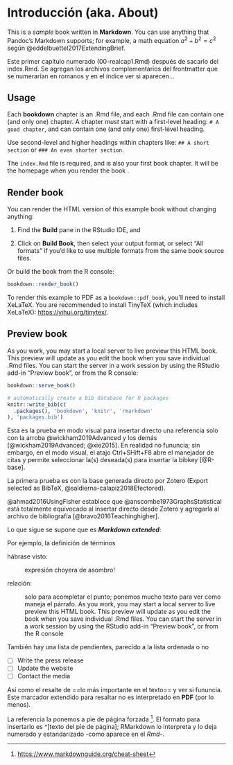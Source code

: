 \mainmatter

# Introducción (aka. About) {-}

This is a *sample* book written in **Markdown**\index{markdown}. You can use anything that Pandoc's Markdown supports; for example, a math equation\index{ecuación} $a^2 + b^2 = c^2$ según @eddelbuettel2017ExtendingBrief.

Este primer capítulo numerado (00-realcap1.Rmd) después de sacarlo del index.Rmd. Se agregan los archivos complementarios del frontmatter que se numerarían en romanos y en el índice ver si aparecen...

## Usage

Each **bookdown**\index{bookdown} chapter\index{capítulo} is an .Rmd file, and each .Rmd file can contain one (and only one) chapter. A chapter *must* start with a first-level heading: `# A good chapter`, and can contain one (and only one) first-level heading.

Use second-level and higher headings within chapters like: `## A short section` or `### An even shorter section`.

The `index.Rmd` file is required\index{obligatorio}, and is also your first book chapter. It will be the homepage when you render the book \index{libro}.

## Render book

You can render the HTML version of this example book without changing anything:

1.  Find the **Build** pane in the RStudio IDE, and

2.  Click on **Build Book**, then select your output format, or select "All formats" if you'd like to use multiple formats from the same book source files.

Or build the book from the R console:

```r
bookdown::render_book()
```

To render this example to PDF \index{PDF} as a `bookdown::pdf_book`, you'll need to install XeLaTeX. You are recommended to install TinyTeX \index{TinyTeX}(which includes XeLaTeX): <https://yihui.org/tinytex/>.

## Preview book \index{vista previa}

As you work, you may start a local server to live preview this HTML book. This preview will update as you edit the book when you save individual .Rmd files. You can start the server in a work session by using the RStudio add-in "Preview book", or from the R console:

```r
bookdown::serve_book()
```

```r
# automatically create a bib database for R packages
knitr::write_bib(c(
  .packages(), 'bookdown', 'knitr', 'rmarkdown'
), 'packages.bib')
```

Esta es la prueba en modo visual para insertar \index{insertar}directo una referencia solo con la arroba @wickham2019Advanced y los demás [@wickham2019Advanced; @xie2015]. En realidad no fununcia; sin embargo, en el modo visual, el atajo Ctrl+SHift+F8 abre el manejador de citas y permite seleccionar la(s) deseada(s) para insertar la bibkey [@R-base].

La primera prueba es con la base generada directo por Zotero \index{Zotero}(Export selected as BibTeX, @saldierna-calapiz2018Efectored).

@ahmad2016UsingFisher establece que @anscombe1973GraphsStatistical está totalmente equivocado al insertar directo desde Zotero y agregarla al archivo de bibliografía [@bravo2016Teachinghigher].

Lo que sigue se supone que es ***Markdown extended***:

Por ejemplo, la definición de términos

hábrase visto:

:   expresión choyera de asombro!

relación:

:   solo para acompletar el punto; ponemos mucho texto para ver como maneja el párrafo. As you work, you may start a local server to live preview this HTML book. This preview will update as you edit the book when you save individual .Rmd files. You can start the server in a work session by using the RStudio add-in "Preview book", or from the R console

También hay una lista de pendientes, parecido a la lista ordenada o no

-   [ ] Write the press release
-   [ ] Update the website
-   [ ] Contact the media

Así como el resalte de ==lo más importante en el texto== y ver si fununcia. Este marcador extendido para resaltar no es interpretado en **PDF** (por lo menos).

La referencia la ponemos a pie de página forzada [^index-1]. El formato para insertarlo es \^[texto del pie de página]; RMarkdown lo interpreta y lo deja numerado y estandarizado -como aparece en el *Rmd*-.

[^index-1]: <https://www.markdownguide.org/cheat-sheet>
